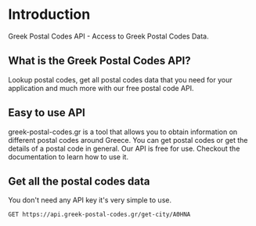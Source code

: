 # Introduction
 
Greek Postal Codes API - Access to Greek Postal Codes Data.

## What is the Greek Postal Codes API?

Lookup postal codes, get all postal codes data that you need for your application and much more with our free postal code API.

## Easy to use API

greek-postal-codes.gr is a tool that allows you to obtain information on different postal codes around Greece. You can get postal codes or get the details of a postal code in general.
Our API is free for use. Checkout the documentation to learn how to use it.

## Get all the postal codes data


You don't need any API key it's very simple to use.

```shell filename="get-city" {3} copy
GET https://api.greek-postal-codes.gr/get-city/ΑΘΗΝΑ
```
